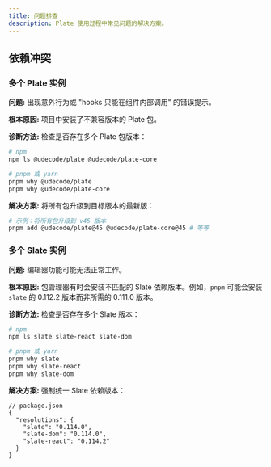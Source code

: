```yaml
---
title: 问题排查
description: Plate 使用过程中常见问题的解决方案。
---
```


## 依赖冲突

### 多个 Plate 实例

**问题:** 出现意外行为或 "hooks 只能在组件内部调用" 的错误提示。

**根本原因:** 项目中安装了不兼容版本的 Plate 包。

**诊断方法:** 检查是否存在多个 Plate 包版本：

```bash
# npm
npm ls @udecode/plate @udecode/plate-core

# pnpm 或 yarn
pnpm why @udecode/plate
pnpm why @udecode/plate-core
```

**解决方案:** 将所有包升级到目标版本的最新版：

```bash
# 示例：将所有包升级到 v45 版本
pnpm add @udecode/plate@45 @udecode/plate-core@45 # 等等
```

### 多个 Slate 实例

**问题:** 编辑器功能可能无法正常工作。

**根本原因:** 包管理器有时会安装不匹配的 Slate 依赖版本。例如，`pnpm` 可能会安装 `slate` 的 0.112.2 版本而非所需的 0.111.0 版本。

**诊断方法:** 检查是否存在多个 Slate 版本：

```bash
# npm
npm ls slate slate-react slate-dom

# pnpm 或 yarn
pnpm why slate
pnpm why slate-react
pnpm why slate-dom
```

**解决方案:** 强制统一 Slate 依赖版本：

```jsonc
// package.json
{
  "resolutions": {
    "slate": "0.114.0",
    "slate-dom": "0.114.0",
    "slate-react": "0.114.2"
  }
}
```